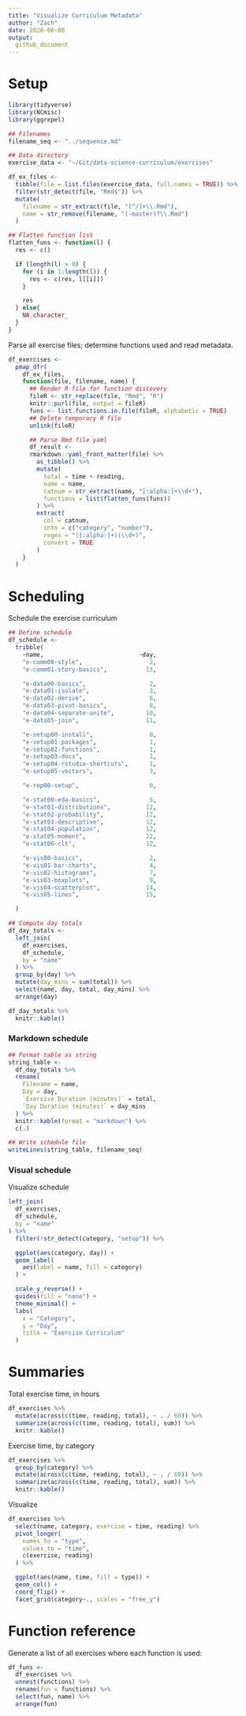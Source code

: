 ```yaml
---
title: "Visualize Curriculum Metadata"
author: "Zach"
date: 2020-06-08
output:
  github_document
---
```


# Setup
<!-- -------------------------------------------------- -->

```r
library(tidyverse)
library(NCmisc)
library(ggrepel)

## Filenames
filename_seq <- "../sequence.md"

## Data directory
exercise_data <- "~/Git/data-science-curriculum/exercises"

df_ex_files <-
  tibble(file = list.files(exercise_data, full.names = TRUE)) %>%
  filter(str_detect(file, "Rmd$")) %>%
  mutate(
    filename = str_extract(file, "[^/]+\\.Rmd"),
    name = str_remove(filename, "(-master)?\\.Rmd")
  )

## Flatten function list
flatten_funs <- function(l) {
  res <- c()

  if (length(l) > 0) {
    for (i in 1:length(l)) {
      res <- c(res, l[[i]])
    }

    res
  } else{
    NA_character_
  }
}
```

Parse all exercise files; determine functions used and read metadata.

```r
df_exercises <-
  pmap_dfr(
    df_ex_files,
    function(file, filename, name) {
      ## Render R file for function discovery
      fileR <- str_replace(file, "Rmd", "R")
      knitr::purl(file, output = fileR)
      funs <- list.functions.in.file(fileR, alphabetic = TRUE)
      ## Delete temporary R file
      unlink(fileR)

      ## Parse Rmd file yaml
      df_result <-
      rmarkdown::yaml_front_matter(file) %>%
        as_tibble() %>%
        mutate(
          total = time + reading,
          name = name,
          catnum = str_extract(name, "[:alpha:]+\\d+"),
          functions = list(flatten_funs(funs))
        ) %>%
        extract(
          col = catnum,
          into = c("category", "number"),
          regex = "([:alpha:]+)(\\d+)",
          convert = TRUE
        )
    }
  )
```

# Scheduling
<!-- -------------------------------------------------- -->

Schedule the exercise curriculum

```r
## Define schedule
df_schedule <-
  tribble(
    ~name,                           ~day,
    "e-comm00-style",                   2,
    "e-comm01-story-basics",           13,

    "e-data00-basics",                  2,
    "e-data01-isolate",                 3,
    "e-data02-derive",                  6,
    "e-data03-pivot-basics",            8,
    "e-data04-separate-unite",         10,
    "e-data05-join",                   11,

    "e-setup00-install",                0,
    "e-setup01-packages",               1,
    "e-setup02-functions",              1,
    "e-setup03-docs",                   1,
    "e-setup04-rstudio-shortcuts",      1,
    "e-setup05-vectors",                3,

    "e-rep00-setup",                    0,

    "e-stat00-eda-basics",              5,
    "e-stat01-distributions",          12,
    "e-stat02-probability",            12,
    "e-stat03-descriptive",            12,
    "e-stat04-population",             12,
    "e-stat05-moment",                 12,
    "e-stat06-clt",                    12,

    "e-vis00-basics",                   2,
    "e-vis01-bar-charts",               4,
    "e-vis02-histograms",               7,
    "e-vis03-boxplots",                 9,
    "e-vis04-scatterplot",             14,
    "e-vis05-lines",                   15,

  )

## Compute day totals
df_day_totals <-
  left_join(
    df_exercises,
    df_schedule,
    by = "name"
  ) %>%
  group_by(day) %>%
  mutate(day_mins = sum(total)) %>%
  select(name, day, total, day_mins) %>%
  arrange(day)

df_day_totals %>%
  knitr::kable()
```

### Markdown schedule
<!-- ------------------------- -->

```r
## Format table as string
string_table <-
  df_day_totals %>%
  rename(
    Filename = name,
    Day = day,
    `Exercise Duration (minutes)` = total,
    `Day Duration (minutes)` = day_mins
  ) %>%
  knitr::kable(format = "markdown") %>%
  c(.)

## Write schedule file
writeLines(string_table, filename_seq)
```

### Visual schedule
<!-- ------------------------- -->

Visualize schedule

```r
left_join(
  df_exercises,
  df_schedule,
  by = "name"
) %>%
  filter(!str_detect(category, "setup")) %>%

  ggplot(aes(category, day)) +
  geom_label(
    aes(label = name, fill = category)
  ) +

  scale_y_reverse() +
  guides(fill = "none") +
  theme_minimal() +
  labs(
    x = "Category",
    y = "Day",
    title = "Exercise Curriculum"
  )

```

# Summaries
<!-- -------------------------------------------------- -->

Total exercise time, in hours

```r
df_exercises %>%
  mutate(across(c(time, reading, total), ~ . / 60)) %>%
  summarize(across(c(time, reading, total), sum)) %>%
  knitr::kable()
```

Exercise time, by category

```r
df_exercises %>%
  group_by(category) %>%
  mutate(across(c(time, reading, total), ~ . / 60)) %>%
  summarize(across(c(time, reading, total), sum)) %>%
  knitr::kable()
```

Visualize

```r
df_exercises %>%
  select(name, category, exercise = time, reading) %>%
  pivot_longer(
    names_to = "type",
    values_to = "time",
    c(exercise, reading)
  ) %>%

  ggplot(aes(name, time, fill = type)) +
  geom_col() +
  coord_flip() +
  facet_grid(category~., scales = "free_y")
```

# Function reference
<!-- -------------------------------------------------- -->

Generate a list of all exercises where each function is used:

```r
df_funs <-
  df_exercises %>%
  unnest(functions) %>%
  rename(fun = functions) %>%
  select(fun, name) %>%
  arrange(fun)
```
